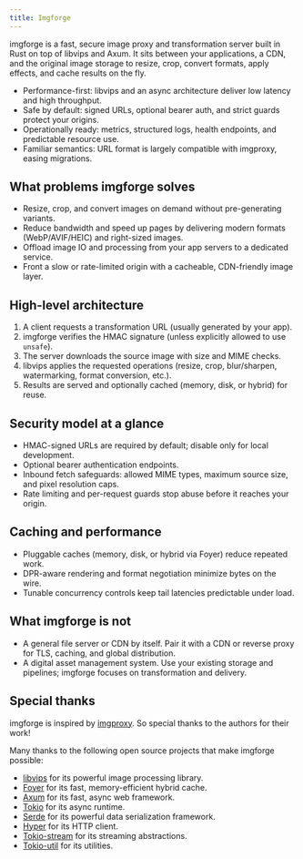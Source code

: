 ```yaml
---
title: Imgforge
---
```


imgforge is a fast, secure image proxy and transformation server built in Rust on top of libvips and Axum. It sits between your applications, a CDN, and the original image storage to resize, crop, convert formats, apply effects, and cache results on the fly.

- Performance-first: libvips and an async architecture deliver low latency and high throughput.
- Safe by default: signed URLs, optional bearer auth, and strict guards protect your origins.
- Operationally ready: metrics, structured logs, health endpoints, and predictable resource use.
- Familiar semantics: URL format is largely compatible with imgproxy, easing migrations.

## What problems imgforge solves

- Resize, crop, and convert images on demand without pre-generating variants.
- Reduce bandwidth and speed up pages by delivering modern formats (WebP/AVIF/HEIC) and right-sized images.
- Offload image IO and processing from your app servers to a dedicated service.
- Front a slow or rate-limited origin with a cacheable, CDN-friendly image layer.

## High-level architecture

1. A client requests a transformation URL (usually generated by your app).
2. imgforge verifies the HMAC signature (unless explicitly allowed to use `unsafe`).
3. The server downloads the source image with size and MIME checks.
4. libvips applies the requested operations (resize, crop, blur/sharpen, watermarking, format conversion, etc.).
5. Results are served and optionally cached (memory, disk, or hybrid) for reuse.

## Security model at a glance

- HMAC-signed URLs are required by default; disable only for local development.
- Optional bearer authentication endpoints.
- Inbound fetch safeguards: allowed MIME types, maximum source size, and pixel resolution caps.
- Rate limiting and per-request guards stop abuse before it reaches your origin.

## Caching and performance

- Pluggable caches (memory, disk, or hybrid via Foyer) reduce repeated work.
- DPR-aware rendering and format negotiation minimize bytes on the wire.
- Tunable concurrency controls keep tail latencies predictable under load.

## What imgforge is not

- A general file server or CDN by itself. Pair it with a CDN or reverse proxy for TLS, caching, and global distribution.
- A digital asset management system. Use your existing storage and pipelines; imgforge focuses on transformation and delivery.

## Special thanks

imgforge is inspired by [imgproxy](https://github.com/imgproxy/imgproxy). So special thanks to the authors for their work!

Many thanks to the following open source projects that make imgforge possible:

- [libvips](https://github.com/libvips/libvips) for its powerful image processing library.
- [Foyer](https://github.com/josh-burton/foyer) for its fast, memory-efficient hybrid cache.
- [Axum](https://github.com/tokio-rs/axum) for its fast, async web framework.
- [Tokio](https://github.com/tokio-rs/tokio) for its async runtime.
- [Serde](https://github.com/serde-rs/serde) for its powerful data serialization framework.
- [Hyper](https://github.com/hyperium/hyper) for its HTTP client.
- [Tokio-stream](https://github.com/tokio-rs/tokio/tree/master/tokio-stream) for its streaming abstractions.
- [Tokio-util](https://github.com/tokio-rs/tokio/tree/master/tokio-util) for its utilities.
